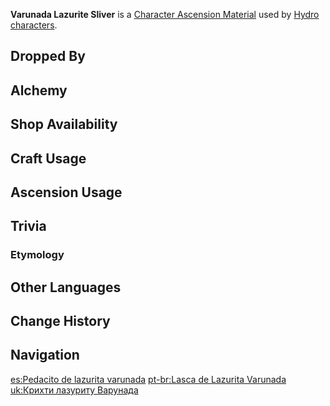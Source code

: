 {{Item Infobox
|id           = 104121
|image        = Item Varunada Lazurite Sliver.png
|type         = Character Ascension Materials
|invCategory  = Character Development Items
|group        = Varunada Lazurite
|group2       = Ascension Gems
|rarity       = 2
|description  = Character Ascension Material.
|source1      = Dropped by [[Normal Bosses]] and [[Weekly Bosses]]
|source2      = [[Alchemy]]
|source3      = {{Sold By}}
|source4      = [[Commission]] Bonus Rewards
|source5      = [[Parametric Transformer]]
}}
'''Varunada Lazurite Sliver''' is a [[Character Ascension Material]] used by [[Hydro]] [[characters]].

==Dropped By==
{{Dropped By}}

==Alchemy==
{{Recipe
|type = Converting
|Agnidus Agate Sliver = 1
|Dust of Azoth = 1
|sort = Agnidus Agate Sliver,Dust of Azoth
}}
{{Recipe
|type = Converting
|Vajrada Amethyst Sliver = 1
|Dust of Azoth = 1
|sort = Vajrada Amethyst Sliver,Dust of Azoth
}}
{{Recipe
|type = Converting
|Vayuda Turquoise Sliver = 1
|Dust of Azoth = 1
|sort = Vayuda Turquoise Sliver,Dust of Azoth
}}
{{Recipe
|type = Converting
|Shivada Jade Sliver = 1
|Dust of Azoth = 1
|sort = Shivada Jade Sliver,Dust of Azoth
}}
{{Recipe
|type = Converting
|Prithiva Topaz Sliver = 1
|Dust of Azoth = 1
|sort = Prithiva Topaz Sliver,Dust of Azoth
}}

==Shop Availability==
{{Shop Availability|currency=[[Sigil]]}}

==Craft Usage==
{{Craft Usage}}

==Ascension Usage==
{{Ascension Usage}}

==Trivia==
===Etymology===
{{Transclude|Varunada Lazurite|Etymology}}

==Other Languages==
{{Other Languages
|en      = Varunada Lazurite Sliver
|zhs     = 涤净青金碎屑
|zhs_rm  = Dìjìng Qīngjīn Suìxiè
|zht     = 滌淨青金碎屑
|zht_rm  = Dìjìng Qīngjīn Suìxiè
|zh_tl   = {{w|Clastic}} of Cleansing Lazurite
|ja      = 澄明なラピスラズリ・砕屑
|ja_rm   = Choumei na Rapisu Razuri - Saisetsu
|ja_tl   = Clear Lapis Lazuli - {{w|Clastic}}
|ko      = 순수한 청금석 가루
|ko_rm   = Sunsuhan Cheonggeumseok Garu
|ko_tl   = Pure Lazurite Dust
|es      = Pedacito de lazurita varunada
|es_tl   = Varunada Lazurite Nibble
|fr      = Éclat de lazurite varunada
|fr_tl   = Varunada Lazurite Sliver
|ru      = Осколок лазурита Варунада
|ru_tl   = 
|th      = Varunada Lazurite Sliver
|vi      = Vụn {{tt|Thanh Kim|青金}} Sạch
|vi_tl   = Shard of Clean Lazurite
|de      = Varunada-Lasurit-Splitter
|de_tl   = Varunada Lazurite Sliver
|id      = Varunada Lazurite Sliver
|pt      = Lasca de Lazurita Varunada
|pt_tl   = 
}}

==Change History==
{{Change History|1.0}}

==Navigation==
{{Development Item Navbox|type=Character Materials}}

[[es:Pedacito de lazurita varunada]]
[[pt-br:Lasca de Lazurita Varunada]]
[[uk:Крихти лазуриту Варунада]]